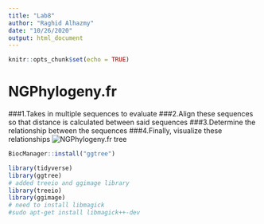 ```yaml
---
title: "Lab8"
author: "Raghid Alhazmy"
date: "10/26/2020"
output: html_document
---
```


```r
knitr::opts_chunk$set(echo = TRUE)
```


# NGPhylogeny.fr
###1.Takes in multiple sequences to evaluate
###2.Align these sequences so that distance is calculated between said sequences
###3.Determine the relationship between the sequences
###4.Finally, visualize these relationships
![NGPhylogeny.fr tree](tree.png)

```r
BiocManager::install("ggtree")
```


```r
library(tidyverse)
library(ggtree)
# added treeio and ggimage library
library(treeio)
library(ggimage)
# need to install libmagick 
#sudo apt-get install libmagick++-dev
```

